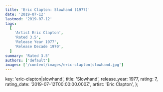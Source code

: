 ```yaml
---
title: 'Eric Clapton: Slowhand (1977)'
date: '2019-07-12'
lastmod: '2019-07-12'
tags:
  [
    'Artist Eric Clapton',
    'Rated 3.5',
    'Release Year 1977',
    'Release Decade 1970',
  ]
summary: 'Rated 3.5'
authors: ['default']
images: ['/content/images/eric-clapton|slowhand.jpg']
---
```


  key: 'eric-clapton|slowhand',
  title: 'Slowhand',
  release_year: 1977,
  rating: 7,
  rating_date: '2019-07-12T00:00:00.000Z',
  artist: 'Eric Clapton',
};

<MusicRating data={data} />
